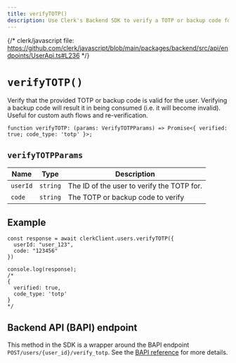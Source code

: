 ```yaml
---
title: verifyTOTP()
description: Use Clerk's Backend SDK to verify a TOTP or backup code for a user.
---
```


{/* clerk/javascript file: https://github.com/clerk/javascript/blob/main/packages/backend/src/api/endpoints/UserApi.ts#L236 */}

# `verifyTOTP()`

Verify that the provided TOTP or backup code is valid for the user. Verifying a backup code will result it in being consumed (i.e. it will become invalid). Useful for custom auth flows and re-verification.

```tsx
function verifyTOTP: (params: VerifyTOTPParams) => Promise<{ verified: true; code_type: 'totp' }>;
```

## `verifyTOTPParams`

| Name | Type | Description |
| - | - | - |
| `userId` | `string` | The ID of the user to verify the TOTP for. |
| `code` | `string` | The TOTP or backup code to verify |

## Example

```tsx
const response = await clerkClient.users.verifyTOTP({
  userId: "user_123",
  code: "123456"
})

console.log(response);
/*
{
  verified: true,
  code_type: 'totp'
}
*/
```

## Backend API (BAPI) endpoint

This method in the SDK is a wrapper around the BAPI endpoint `POST/users/{user_id}/verify_totp`. See the [BAPI reference](https://clerk.com/docs/reference/backend-api/tag/Users#operation/VerifyTOTP) for more details.
